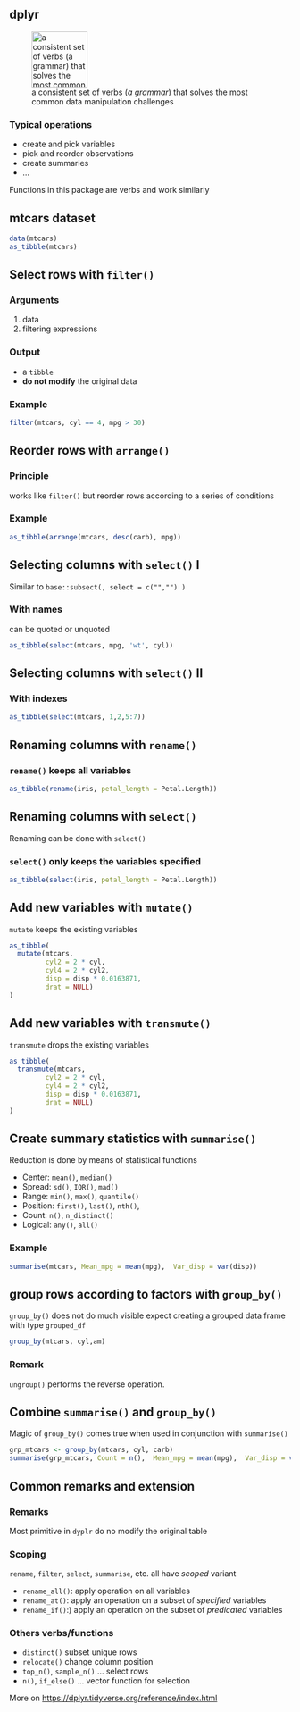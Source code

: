 ## dplyr 

![a consistent set of verbs (_a grammar_) that solves the most common data manipulation challenges](../Rmd_files/tidyverse/figs/hex-dplyr.png){width="100px"}

### Typical operations

- create and pick variables
- pick and reorder observations
- create summaries
- ...

\rsa Functions in this package are verbs and work similarly

## mtcars dataset

```r
data(mtcars)
as_tibble(mtcars)
```

## Select rows with `filter()`

### Arguments
  1. data 
  2. filtering expressions

### Output
  - a `tibble`
  - **do not modify** the original data

### Example

```r
filter(mtcars, cyl == 4, mpg > 30)
```

## Reorder rows with `arrange()`

### Principle 
works like `filter()` but reorder rows according to a series of conditions

### Example
```r
as_tibble(arrange(mtcars, desc(carb), mpg))
```


## Selecting columns with `select()` I

Similar to `base::subsect(, select = c("","") )`

### With names
can be quoted or unquoted
```r
as_tibble(select(mtcars, mpg, 'wt', cyl))
```

## Selecting columns with `select()` II 

### With indexes

```r
as_tibble(select(mtcars, 1,2,5:7))
```

## Renaming columns with `rename()`

### `rename()` keeps all variables
```r
as_tibble(rename(iris, petal_length = Petal.Length))
```

## Renaming columns with `select()`

Renaming can be done with `select()`

### `select()` only keeps the variables specified 
```r
as_tibble(select(iris, petal_length = Petal.Length))
```



## Add new variables with  `mutate()`

`mutate` keeps the existing variables

```r
as_tibble(
  mutate(mtcars, 
         cyl2 = 2 * cyl,
         cyl4 = 2 * cyl2,
         disp = disp * 0.0163871,
         drat = NULL) 
)
```

## Add new variables with  `transmute()`

`transmute` drops the existing variables

```r
as_tibble(
  transmute(mtcars, 
         cyl2 = 2 * cyl,
         cyl4 = 2 * cyl2,
         disp = disp * 0.0163871,
         drat = NULL) 
)
```

## Create summary statistics with `summarise()`

Reduction is done by means of statistical functions

- Center: `mean()`, `median()`
- Spread: `sd()`, `IQR()`, `mad()`
- Range: `min()`, `max()`, `quantile()`
- Position: `first()`, `last()`, `nth()`,
- Count: `n()`, `n_distinct()`
- Logical: `any()`, `all()`

### Example

```r
summarise(mtcars, Mean_mpg = mean(mpg),  Var_disp = var(disp))
```

## group rows according to factors with `group_by()`

`group_by()` does not do much visible expect creating a grouped data frame with type `grouped_df`
```r
group_by(mtcars, cyl,am)
```

### Remark
`ungroup()` performs the reverse operation.

##  Combine `summarise()` and `group_by()` 

Magic of `group_by()` comes true when used in conjunction with `summarise()`

```r
grp_mtcars <- group_by(mtcars, cyl, carb)
summarise(grp_mtcars, Count = n(),  Mean_mpg = mean(mpg),  Var_disp = var(disp))
```

## Common remarks and extension

### Remarks

Most primitive in `dyplr` do no modify the original table

### Scoping

`rename`, `filter`, `select`, `summarise`, etc. all have _scoped_ variant

- `rename_all()`: apply operation on all variables 
- `rename_at()`: apply an operation on a subset of _specified_  variables 
- `rename_if()`:) apply an operation on the subset of _predicated_ variables

### Others verbs/functions

- `distinct()` subset unique rows
- `relocate()` change column position
- `top_n()`, `sample_n()` ... select rows
- `n()`, `if_else()` ... vector function for selection

\bigskip

More on [https://dplyr.tidyverse.org/reference/index.html](https://dplyr.tidyverse.org/reference/index.html)

<!-- ## Simple Exercise -->

<!-- Consider the grade student data set: -->
<!-- ```{r} -->
<!-- grades <- tibble( -->
<!--   Name = c("Tommy", "Mary", "Gary", "Cathy"), -->
<!--   Sexage = c("m.15", "f.15", "m.16", "f.14"), -->
<!--   Math = c(10, 15, 16, 14), -->
<!--   Philo = c(11, 13, 10, 12), -->
<!--   English = c(12, 13, 17, 10) -->
<!--   ) -->
<!-- ``` -->

<!-- - Compute the mean by Topic -->
<!-- - Compute the mean by Student -->


